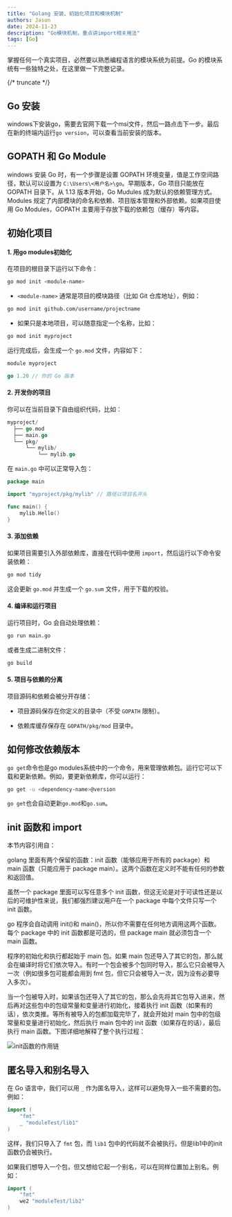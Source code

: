 ```yaml
---
title: "Golang 安装、初始化项目和模块机制"
authors: Jason
date: 2024-11-23
description: "Go模块机制，重点讲import相关用法"
tags: [Go]
---
```



掌握任何一个真实项目，必然要以熟悉编程语言的模块系统为前提。Go 的模块系统有一些独特之处，在这里做一下完整记录。

{/* truncate */}

## Go 安装

windows下安装go，需要去官网下载一个msi文件，然后一路点击下一步。最后在新的终端内运行`go version`，可以查看当前安装的版本。

## GOPATH 和 Go Module

windows 安装 Go 时，有一个步骤是设置 GOPATH 环境变量，值是工作空间路径，默认可以设置为 `C:\Users\<用户名>\go`。早期版本，Go 项目只能放在 GOPATH 目录下。从 1.13 版本开始，Go Mudules 成为默认的依赖管理方式。Modules 规定了内部模块的命名和依赖、项目版本管理和外部依赖。如果项目使用 Go Modules，GOPATH 主要用于存放下载的依赖包（缓存）等内容。

## 初始化项目

#### 1. 用go modules初始化

在项目的根目录下运行以下命令：

```bash
go mod init <module-name>
```

- `<module-name>` 通常是项目的模块路径（比如 Git 仓库地址），例如：

```bash
go mod init github.com/username/projectname
```

- 如果只是本地项目，可以随意指定一个名称，比如：

```bash
go mod init myproject
```

运行完成后，会生成一个 `go.mod` 文件，内容如下：

```go
module myproject

go 1.20 // 你的 Go 版本
```

#### 2. 开发你的项目

你可以在当前目录下自由组织代码，比如：

```go
myproject/
  ├── go.mod
  ├── main.go
  └── pkg/
      └── mylib/
          └── mylib.go
```

在 `main.go` 中可以正常导入包：

```go
package main

import "myproject/pkg/mylib" // 路径以项目名开头

func main() {
    mylib.Hello()
}
```

#### 3. 添加依赖

如果项目需要引入外部依赖库，直接在代码中使用 `import`，然后运行以下命令安装依赖：

```bash
go mod tidy
```

这会更新 `go.mod` 并生成一个 `go.sum` 文件，用于下载的校验。

#### 4. 编译和运行项目

运行项目时，Go 会自动处理依赖：

```bash
go run main.go
```

或者生成二进制文件：

```bash
go build
```

#### 5. 项目与依赖的分离

项目源码和依赖会被分开存储：

- 项目源码保存在你定义的目录中（不受 `GOPATH` 限制）。

- 依赖库缓存保存在 `GOPATH/pkg/mod` 目录中。

## 如何修改依赖版本

`go get`命令也是go modules系统中的一个命令，用来管理依赖包。运行它可以下载和更新依赖。例如，要更新依赖库，你可以运行：

```bash
go get -u <dependency-name>@version
```

`go get`也会自动更新`go.mod`和`go.sum`。

## init 函数和 import

本节内容引用自：

<LinkCard
  title="8小时转职Golang工程师"
  link="https://www.yuque.com/aceld/mo95lb/kk9cvo"
/>

golang 里面有两个保留的函数：init 函数（能够应用于所有的 package）和 main 函数（只能应用于 package main）。这两个函数在定义时不能有任何的参数和返回值。

虽然一个 package 里面可以写任意多个 init 函数，但这无论是对于可读性还是以后的可维护性来说，我们都强烈建议用户在一个 package 中每个文件只写一个 init 函数。

go 程序会自动调用 init()和 main()，所以你不需要在任何地方调用这两个函数。每个 package 中的 init 函数都是可选的，但 package main 就必须包含一个 main 函数。

程序的初始化和执行都起始于 main 包。如果 main 包还导入了其它的包，那么就会在编译时将它们依次导入。有时一个包会被多个包同时导入，那么它只会被导入一次（例如很多包可能都会用到 fmt 包，但它只会被导入一次，因为没有必要导入多次）。

当一个包被导入时，如果该包还导入了其它的包，那么会先将其它包导入进来，然后再对这些包中的包级常量和变量进行初始化，接着执行 init 函数（如果有的话），依次类推。等所有被导入的包都加载完毕了，就会开始对 main 包中的包级常量和变量进行初始化，然后执行 main 包中的 init 函数（如果存在的话），最后执行 main 函数。下图详细地解释了整个执行过程：

![init函数的作用链](https://img.jasonleehere.com/202411231522117.png)

## 匿名导入和别名导入

在 Go 语言中，我们可以用 `_` 作为匿名导入，这样可以避免导入一些不需要的包。例如：

```go
import (
	"fmt"
	_ "moduleTest/lib1"
)
```

这样，我们只导入了 `fmt` 包，而 `lib1` 包中的代码就不会被执行。但是lib1中的init函数仍会被执行。

如果我们想导入一个包，但又想给它起一个别名，可以在同样位置加上别名。例如：

```go
import (
	"fmt"
	we2 "moduleTest/lib2"
)
```
